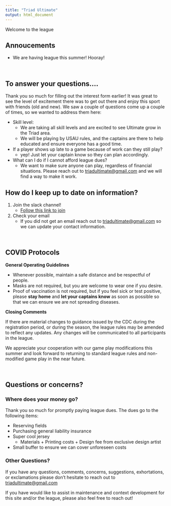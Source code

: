 ```yaml
---
title: "Triad Ultimate"
output: html_document
---
```


Welcome to the league 


## Annoucements 

* We are having league this summer! Hooray!

</br>

## To answer your questions.... 

Thank you so much for filling out the interest form earlier! It was great to see the level of excitement there was to get out there and enjoy this sport with friends (old and new). We saw a couple of questions come up a couple of times, so we wanted to address them here:


* Skill level:
    * We are taking all skill levels and are excited to see Ultimate grow in the Triad area.
    * We will be playing by USAU rules, and the captains are there to help educated and ensure everyone has a good time.
* If a player shows up late to a game because of work can they still play?
    * yep! Just let your captain know so they can plan accordingly.
* What can I do if I cannot afford league dues?
    * We want to make sure anyone can play, regardless of financial situations. Please reach out to <triadultimate@gmail.com> and we will find a way to make it work.

## How do I keep up to date on information?

1. Join the slack channel!  
    * [Follow this link to join]() 
1. Check your email  
    * If you did not get an email reach out to <triadultimate@gmail.com> so we can update your contact information.




</br>

## COVID Protocols 

__General Operating Guidelines__  

* Whenever possible, maintain a safe distance and be respectful of people.
* Masks are not required, but you are welcome to wear one if you desire.
* Proof of vaccination is not required, but if you feel sick or test positive, please __stay home__ and __let your captains know__ as soon as possible so that we can ensure we are not spreading diseases.

__Closing Comments__ 

If there are material changes to guidance issued by the CDC during the registration period, or during the season, the league rules  may be amended to reflect any updates. Any changes will be communicated to all participants in the league. 

We appreciate your cooperation with our game play modifications this summer and look forward to returning to standard league rules and non-modified game play in the near future.

</br>

## Questions or concerns?

### Where does your money go?

Thank you so much for promptly paying league dues. The dues go to the following items:  

* Reserving fields
* Purchasing general liability insurance  
* Super cool jersey
  * Materials + Printing costs + Design fee from exclusive design artist
* Small buffer to ensure we can cover unforeseen costs


### Other Questions?

If you have any questions, comments, concerns, suggestions, exhortations, or exclamations please don't hesitate to reach out to <triadultimate@gmail.com> 

If you have would like to assist in maintenance and context development for this site and/or the league, please also feel free to reach out!